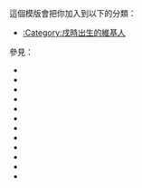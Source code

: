 {{Userbox
  |border-c=#000000
  |border-s=1
  |id=[[戌|<span style="color:#ffffff;">戌</span>]]
  |id-c=#7B68EE
  |id-s=18
  |info=這個用戶出生的時辰是'''[[戌|戌時]]'''。
  |info-c=#B8A1CF
  |info-s=10
}} 
 <includeonly>[[Category:戌時出生的維基人|{{PAGENAME}}]]</includeonly>
<noinclude>
<p style="clear: both; padding-top: 2em">
這個模版會把你加入到以下的分類：
*[[:Category:戌時出生的維基人]]

參見：
*{{tl|User 出生時辰：子時}}
*{{tl|User 出生時辰：丑時}}
*{{tl|User 出生時辰：寅時}}
*{{tl|User 出生時辰：卯時}}
*{{tl|User 出生時辰：辰時}}
*{{tl|User 出生時辰：巳時}}
*{{tl|User 出生時辰：午時}}
*{{tl|User 出生時辰：未時}}
*{{tl|User 出生時辰：申時}}
*{{tl|User 出生時辰：酉時}}
*{{tl|User 出生時辰：戌時}}
*{{tl|User 出生時辰：亥時}}
</p>

</noinclude>